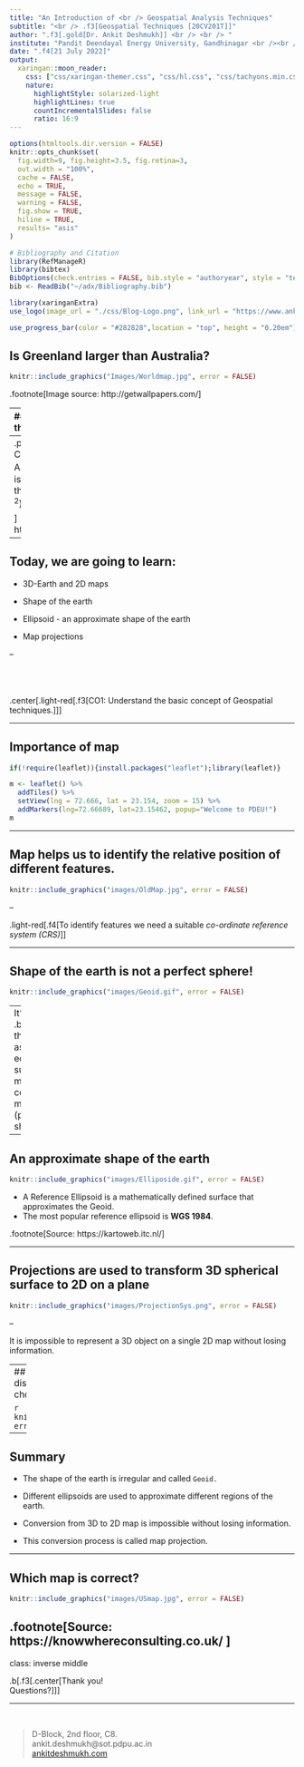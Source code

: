 ```yaml
---
title: "An Introduction of <br /> Geospatial Analysis Techniques"
subtitle: "<br /> .f3[Geospatial Techniques [20CV201T]]"
author: ".f3[.gold[Dr. Ankit Deshmukh]] <br /> <br /> "
institute: "Pandit Deendayal Energy University, Gandhinagar <br /><br />"
date: ".f4[21 July 2022]"
output:
  xaringan::moon_reader:
    css: ["css/xaringan-themer.css", "css/hl.css", "css/tachyons.min.css"]
    nature:
      highlightStyle: solarized-light
      highlightLines: true
      countIncrementalSlides: false
      ratio: 16:9
---
```


```r
options(htmltools.dir.version = FALSE)
knitr::opts_chunk$set(
  fig.width=9, fig.height=3.5, fig.retina=3,
  out.width = "100%",
  cache = FALSE,
  echo = TRUE,
  message = FALSE, 
  warning = FALSE,
  fig.show = TRUE,
  hiline = TRUE,
  results= "asis" 
)

# Bibliography and Citation  
library(RefManageR)
library(bibtex)
BibOptions(check.entries = FALSE, bib.style = "authoryear", style = "text", first.inits = FALSE)
bib <- ReadBib("~/adx/Bibliography.bib")
```


```r
library(xaringanExtra)
use_logo(image_url = "./css/Blog-Logo.png", link_url = "https://www.ankitdeshmukh.com/", width = "60px", height = "60px")

use_progress_bar(color = "#282828",location = "top", height = "0.20em")
```

## Is Greenland larger than Australia?

```r
knitr::include_graphics("Images/Worldmap.jpg", error = FALSE)
```

.footnote[Image source: http://getwallpapers.com/]

---
## Is Greenland larger than Australia?

.pull-left[
```r
knitr::include_graphics("Images/G-A.png", error = FALSE)
```
]

--
.pull-right[.middle[
.f4[ Considering the land area, Australia (7,741,220 km<sup>2</sup>) is **almost four times** bigger than Greenland (2,166,086 <sup>2</sup>).]]

]
.footnote[Source: https://www.wikipedia.org/]
---

## Today, we are going to learn:

- 3D-Earth and 2D maps

- Shape of the earth

- Ellipsoid - an approximate shape of the earth

- Map projections

--

<br /> <br /> <br /> .center[.light-red[.f3[CO1: Understand the basic concept of Geospatial techniques.]]]

---

## Importance of map

```r
if(!require(leaflet)){install.packages("leaflet");library(leaflet)}

m <- leaflet() %>%
  addTiles() %>%  
  setView(lng = 72.666, lat = 23.154, zoom = 15) %>%
  addMarkers(lng=72.66689, lat=23.15462, popup="Welcome to PDEU!")
m
```
---

## Map helps us to identify the relative position of different features.


```r
knitr::include_graphics("images/OldMap.jpg", error = FALSE)
```

--

.light-red[.f4[To identify features we need a suitable *co-ordinate reference system (CRS)*]]

---

## Shape of the earth is not a perfect sphere!
```r
knitr::include_graphics("images/Geoid.gif", error = FALSE)
```
--
It's a .b[.red[Geoid]], this is defined as the equipotential surface that most closely corresponds to mean sea level (pear-shaped).

---

## An approximate shape of the earth

```r
knitr::include_graphics("images/Elliposide.gif", error = FALSE)
```

- A Reference Ellipsoid is a mathematically defined surface that approximates the Geoid. 
- The most popular reference ellipsoid is **WGS 1984**.

.footnote[Source: https://kartoweb.itc.nl/]

---

## Projections are used to transform 3D spherical surface to 2D on a plane

```r
knitr::include_graphics("images/ProjectionSys.png", error = FALSE)
```

--

It is impossible to represent a 3D object on a single 2D map without losing information.

---
## Depending on the agreeable tradeoffs for distortions, a specific projection form is chosen.

```r
knitr::include_graphics("images/Proj.png", error = FALSE)
```

---

## Summary

- The shape of the earth is irregular and called `Geoid.`

- Different ellipsoids are used to approximate different regions of the earth. 

- Conversion from 3D to 2D map is impossible without losing information.

- This conversion process is called map projection.

---

## Which map is correct?

```r
knitr::include_graphics("images/USmap.jpg", error = FALSE)
```

.footnote[Source: https://knowwhereconsulting.co.uk/  ]
---

class: inverse middle

.b[.f3[.center[Thank you!<br />Questions?]]]
<br />

----

<br /> 

> D-Block, 2nd floor, C8. <br /> 
> ankit.deshmukh@sot.pdpu.ac.in <br /> 
> [ankitdeshmukh.com](www.ankitdeshmukh.com)
